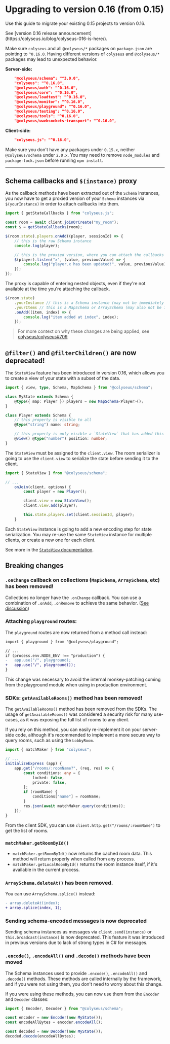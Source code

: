 
# Upgrading to version 0.16 (from 0.15)

Use this guide to migrate your existing 0.15 projects to version 0.16.

<Callout type="info">
    See [version 0.16 release announcement](https://colyseus.io/blog/colyseus-016-is-here/).
</Callout>

Make sure `colyseus` and all `@colyseus/*` packages on `package.json` are pointing to `^0.16.0`. Having different versions of `colyseus` and `@colyseus/*` packages may lead to unexpected behavior.

**Server-side:**

```json filename="package.json"
    "@colyseus/schema": "^3.0.0",
    "colyseus": "^0.16.0",
    "@colyseus/auth": "^0.16.0",
    "@colyseus/core": "^0.16.0",
    "@colyseus/loadtest": "^0.16.0",
    "@colyseus/monitor": "^0.16.0",
    "@colyseus/playground": "^0.16.0",
    "@colyseus/testing": "^0.16.0",
    "@colyseus/tools": "^0.16.0",
    "@colyseus/uwebsockets-transport": "^0.16.0",
```

**Client-side:**

```json filename="package.json"
    "colyseus.js": "^0.16.0",
```

Make sure you don't have any packages under `0.15.x`, neither `@colyseus/schema` under `2.0.x`. You may need to remove `node_modules` and `package-lock.json` before running `npm install`.

---

## Schema callbacks and `$(instance)` proxy

As the callback methods have been extracted out of the `Schema` instances, you now have to get a proxied version of your `Schema` instances via `$(yourInstance)` in order to attach callbacks into them.

```ts filename="client.ts"
import { getStateCallbacks } from "colyseus.js";

const room = await client.joinOrCreate("my_room");
const $ = getStateCallbacks(room);

$(room.state).players.onAdd((player, sessionId) => {
    // this is the raw Schema instance
    console.log(player);

    // this is the proxied version, where you can attach the callbacks
    $(player).listen("x", (value, previousValue) => {
        console.log("player.x has been updated!", value, previousValue);
    });
});
```

The proxy is capable of entering nested objects, even if they're not available at the time you're attaching the callback.

```ts filename="client.ts"
$(room.state)
    .yourInstance // this is a Schema instance (may not be immediately available)
    .yourItems // this is a MapSchema or ArraySchema (may also not be immediately available)
    .onAdd((item, index) => {
        console.log("item added at index", index);
    });
```


> For more context on why these changes are being applied, see [colyseus/colyseus#709](https://github.com/colyseus/colyseus/issues/709)


## `@filter()` and `@filterChildren()` are now deprecated!

The `StateView` feature has been introduced in version 0.16, which allows you to create a view of your state with a subset of the data.

```ts filename="MyState.ts"
import { view, type, Schema, MapSchema } from "@colyseus/schema";

class MyState extends Schema {
    @type({ map: Player }) players = new MapSchema<Player>();
}

class Player extends Schema {
    // this property is visible to all
    @type("string") name: string;

    // this property is only visible a `StateView` that has added this Player instance.
    @view() @type("number") position: number;
}
```

The `StateView` must be assigned to the `client.view`. The room serializer is going to use the `client.view` to serialize the state before sending it to the client.

```ts filename="MyRoom.ts"
import { StateView } from "@colyseus/schema";

// ...
    onJoin(client, options) {
        const player = new Player();

        client.view = new StateView();
        client.view.add(player);

        this.state.players.set(client.sessionId, player);
    }
```

Each `StateView` instance is going to add a new encoding step for state serialization. You may re-use the same `StateView` instance for multiple clients, or create a new one for each client.

See more in the [`StateView` documentation](/state/view).

## Breaking changes

### `.onChange` callback on collections (`MapSchema`, `ArraySchema`, etc) has been removed!

Collections no longer have the `.onChange` callback. You can use a combination of `.onAdd`, `.onRemove` to achieve the same behavior. ([See discussion](https://github.com/colyseus/schema/issues/155#issuecomment-2666989614))

### Attaching `playground` routes:

The `playground` routes are now returned from a method call instead:

```diff filename="src/app.config.ts"
import { playground } from "@colyseus/playground";

// ...
if (process.env.NODE_ENV !== "production") {
-   app.use("/", playground);
+   app.use("/", playground());
}
```

This change was necessary to avoid the internal monkey-patching coming from the playground module when using in production environment.

### SDKs: `getAvailableRooms()` method has been removed!

The `getAvailableRooms()` method has been removed from the SDKs. The usage of `getAvailableRooms()` was considered a security risk for many use-cases, as it was exposing the full list of rooms to any client.

If you rely on this method, you can easily re-implement it on your server-side code, although it's recommended to implement a more secure way to query rooms, such as using the `LobbyRoom`.

```ts filename="app.config.ts"
import { matchMaker } from "colyseus";

// ...
initializeExpress (app) {
    app.get("/rooms/:roomName?", (req, res) => {
        const conditions: any = {
            locked: false,
            private: false,
        };
        if (roomName) {
            conditions["name"] = roomName;
        }
        res.json(await matchMaker.query(conditions));
    });
}
```

From the client SDK, you can use `client.http.get("/rooms/:roomName")` to get the list of rooms.

### `matchMaker.getRoomById()`

- `matchMaker.getRoomById()` now returns the cached room data. This method will return properly when called from any process.
- `matchMaker.getLocalRoomById()` returns the room instance itself, if it's available in the current process.


### `ArraySchema.deleteAt()` has been removed.

You can use `ArraySchema.splice()` instead:

```diff
- array.deleteAt(index);
+ array.splice(index, 1);
```

### Sending schema-encoded messages is now deprecated

Sending schema instances as messages via `client.send(instance)` or `this.broadcast(instance)` is now deprecated. This feature it was introduced in previous versions due to lack of strong types in C# for messages.

### `.encode()`, `.encodeAll()` and `.decode()` methods have been moved

The Schema instances used to provide `.encode()`, `.encodeAll()` and `.decode()` methods. These methods are called internally by the framework, and if you were not using them, you don't need to worry about this change.

If you were using these methods, you can now use them from the `Encoder` and `Decoder` classes:

```ts
import { Encoder, Decoder } from "@colyseus/schema";

const encoder = new Encoder(new MyState());
const encodeAllBytes = encoder.encodeAll();

const decoded = new Decoder(new MyState());
decoded.decode(encodeAllBytes);
```

